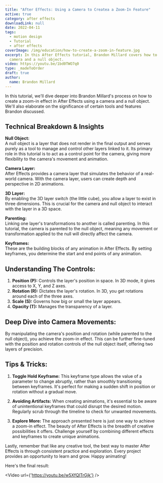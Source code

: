```yaml
---
title: "After Effects: Using a Camera to Createa a Zoom-In Feature"
active: true
category: after effects
downloadLink: null
date: 2022-04-11
tags:
  - motion design
  - Tutorial
  - after effects
coverImage: /img/education/how-to-create-a-zoom-in-feature.jpg
excerpt: In this After Effects tutorial, Brandon Millard covers how to create a zoom-in feature using a
  camera and a null object.
video: https://youtu.be/1bd0TWO7q0
type: _madeToOrder
draft: true
author:
  name: Brandon Millard
---
```


In this tutorial, we'll dive deeper into Brandon Millard's process on how to create a zoom-in effect in After Effects using a camera and a null object. We'll also elaborate on the significance of certain tools and features Brandon discussed.

## **Technical Breakdown & Insights**

**Null Object:**  
A null object is a layer that does not render in the final output and serves purely as a tool to manage and control other layers linked to it. Its primary role in this tutorial is to act as a control point for the camera, giving more flexibility to the camera's movement and animation.

**Camera Layer:**  
After Effects provides a camera layer that simulates the behavior of a real-world camera. With the camera layer, users can create depth and perspective in 2D animations.

**3D Layer:**  
By enabling the 3D layer switch (the little cube), you allow a layer to exist in three dimensions. This is crucial for the camera and null object to interact with the layer in a 3D space.

**Parenting:**  
Linking one layer's transformations to another is called parenting. In this tutorial, the camera is parented to the null object, meaning any movement or transformation applied to the null will directly affect the camera.

**Keyframes:**  
These are the building blocks of any animation in After Effects. By setting keyframes, you determine the start and end points of any animation.

## **Understanding The Controls:**

1. **Position (P):** Controls the layer's position in space. In 3D mode, it gives access to X, Y, and Z axes.
2. **Rotation (R):** Dictates the layer's rotation. In 3D, you get rotations around each of the three axes.
3. **Scale (S):** Governs how big or small the layer appears.
4. **Opacity (T):** Manages the transparency of a layer.

## **Deep Dive into Camera Movements:**  
By manipulating the camera's position and rotation (while parented to the null object), you achieve the zoom-in effect. This can be further fine-tuned with the position and rotation controls of the null object itself, offering two layers of precision.

## **Tips & Tricks:**

1. **Toggle Hold Keyframe:** This keyframe type allows the value of a parameter to change abruptly, rather than smoothly transitioning between keyframes. It's perfect for making a sudden shift in position or rotation without a gradual move.

2. **Avoiding Artifacts:** When creating animations, it's essential to be aware of unintentional keyframes that could disrupt the desired motion. Regularly scrub through the timeline to check for unwanted movements.

3. **Explore More:** The approach presented here is just one way to achieve a zoom-in effect. The beauty of After Effects is the breadth of creative possibilities it offers. Challenge yourself by combining different effects and keyframes to create unique animations.

Lastly, remember that like any creative tool, the best way to master After Effects is through consistent practice and exploration. Every project provides an opportunity to learn and grow. Happy animating!

Here's the final result:

<Video url={'https://youtu.be/w5XfQlTrGjk'} />

